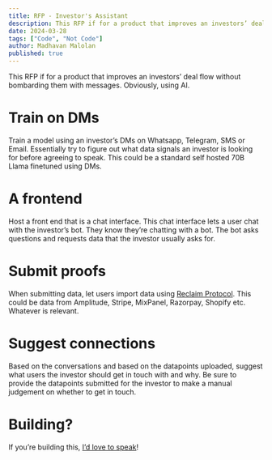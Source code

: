 ```yaml
---
title: RFP - Investor's Assistant
description: This RFP if for a product that improves an investors’ deal flow without bombarding them with messages. Obviously, using AI.
date: 2024-03-28
tags: ["Code", "Not Code"]
author: Madhavan Malolan
published: true
---
```


This RFP if for a product that improves an investors’ deal flow without bombarding them with messages. Obviously, using AI.

# Train on DMs

Train a model using an investor’s DMs on Whatsapp, Telegram, SMS or Email. Essentially try to figure out what data signals an investor is looking for before agreeing to speak. This could be a standard self hosted 70B Llama finetuned using DMs.

# A frontend

Host a front end that is a chat interface. This chat interface lets a user chat with the investor’s bot. They know they’re chatting with a bot. The bot asks questions and requests data that the investor usually asks for.

# Submit proofs

When submitting data, let users import data using [Reclaim Protocol](https://reclaimprotocol.org/). This could be data from Amplitude, Stripe, MixPanel, Razorpay, Shopify etc. Whatever is relevant.

# Suggest connections

Based on the conversations and based on the datapoints uploaded, suggest what users the investor should get in touch with and why. Be sure to provide the datapoints submitted for the investor to make a manual judgement on whether to get in touch.

# Building?

If you’re building this, [I’d love to speak](https://t.me/madhavanmalolan)!
